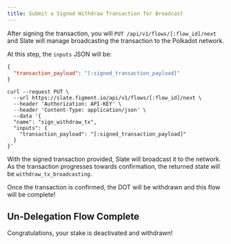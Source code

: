 ```yaml
---
title: Submit a Signed Withdraw Transaction for Broadcast
---
```


After signing the transaction, you will `PUT /api/v1/flows/[:flow_id]/next` and Slate will manage broadcasting the transaction to the Polkadot network.

At this step, the `inputs` JSON will be:

```json title="inputs"
{
  "transaction_payload": "[:signed_transaction_payload]"
}
```

```text title="Example curl request"
curl --request PUT \
  --url https://slate.figment.io/api/v1/flows/[:flow_id]/next \
  --header 'Authorization: API-KEY' \
  --header 'Content-Type: application/json' \
  --data '{
  "name": "sign_withdraw_tx",
  "inputs": {
    "transaction_payload": "[:signed_transaction_payload]"
  }
}'
```

With the signed transaction provided, Slate will broadcast it to the network. As the transaction progresses towards confirmation, the returned state will be `withdraw_tx_broadcasting`.

Once the transaction is confirmed, the DOT will be withdrawn and this flow will be complete!

## Un-Delegation Flow Complete

Congratulations, your stake is deactivated and withdrawn!
